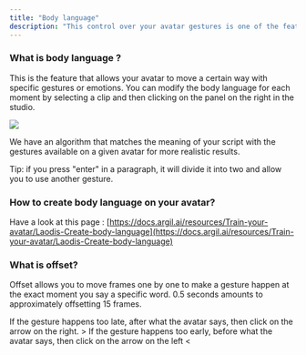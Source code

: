 ```yaml
---
title: "Body language"
description: "This control over your avatar gestures is one of the features that sets Argil apart. "
---
```


### What is body language ?

This is the feature that allows your avatar to move a certain way with specific gestures or emotions. You can modify the body language for each moment by selecting a clip and then clicking on the panel on the right in the studio.&#x20;

&#x20;![](/Captured’écran2025-01-03à00.01.05.png)

We have an algorithm that matches the meaning of your script with the gestures available on a given avatar for more realistic results.&#x20;

Tip: if you press "enter" in a paragraph, it will divide it into two and allow you to use another gesture.&#x20;

### How to create body language on your avatar?

Have a look at this page : [https://docs.argil.ai/resources/Train-your-avatar/Laodis-Create-body-language](https://docs.argil.ai/resources/Train-your-avatar/Laodis-Create-body-language)

### What is offset?&#x20;

Offset allows you to move frames one by one to make a gesture happen at the exact moment you say a specific word. 0.5 seconds amounts to approximately offsetting 15 frames.&#x20;

If the gesture happens too late, after what the avatar says, then click on the arrow on the right. >
If the gesture happens too early, before what the avatar says, then click on the arrow on the left \<